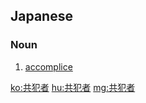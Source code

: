 ==Japanese==
{{ja-kanjitab|共|犯|者}}

===Noun===
{{ja-noun|きょうはんしゃ}}

# [[accomplice]] {{gloss|an associate in the commission of a crime}}

[[ko:共犯者]]
[[hu:共犯者]]
[[mg:共犯者]]